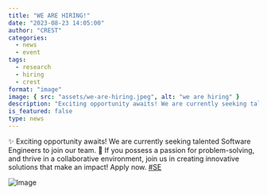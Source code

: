 ```yaml
---
title: "WE ARE HIRING!"
date: "2023-08-23 14:05:00"
author: "CREST"
categories:
  - news
  - event
tags:
  - research
  - hiring
  - crest
format: "image"
image: { src: "assets/we-are-hiring.jpeg", alt: "we are hiring" }
description: "Exciting opportunity awaits! We are currently seeking talented Software Engineers to join our team. If you possess a passion for problem-solving, and thrive in a collaborative environment, join us in creating innovative solutions that make an impact! Apply now."
is_featured: false
type: news
---
```


✨ Exciting opportunity awaits! We are currently seeking talented Software Engineers to join our team. 🚀 If you possess a passion for problem-solving, and thrive in a collaborative environment, join us in creating innovative solutions that make an impact! Apply now. [#SE](https://twitter.com/hashtag/SE?src=hashtag_click)

![Image](assets/we-are-hiring.jpeg "We are hiring")